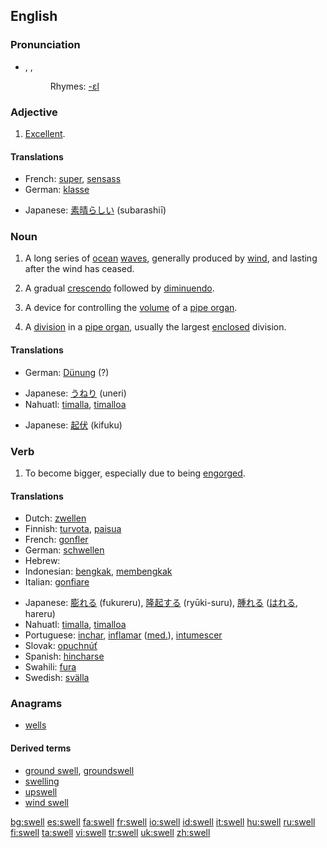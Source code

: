 ==English==

===Pronunciation===
*{{AHD|swĕl}}, {{IPA|/swεl/}}, {{IPA|/swEl/}}
*:Rhymes: [[Rhymes:English:-ɛl|-ɛl]]

===Adjective===
{{en-adj|-}}

# {{informal}} [[excellent|Excellent]].

====Translations====
{{trans-top|excellent}}
*French: [[super#French|super]], [[sensass]]
*German: [[klasse]]
{{trans-mid}}
*Japanese: [[素晴らしい]] (subarashiī)
{{trans-bottom}}

===Noun===
{{en-noun}}

# A long series of [[ocean]] [[wave]]s, generally produced by [[wind]], and lasting after the wind has ceased.
# {{music}} A gradual [[crescendo]] followed by [[diminuendo]].
# {{music}} A device for controlling the [[volume]] of a [[pipe organ]].
# {{music}} A [[division]] in a [[pipe organ]], usually the largest [[enclosed]] division.

====Translations====
{{trans-top|series of waves}}
*German: [[Dünung]] {{f}} (?)
{{trans-mid}}
*Japanese: [[うねり]] (uneri)
*Nahuatl: [[timalla]], [[timalloa]]
{{trans-bottom}}

{{trans-top|music: crescendo followed by diminuendo}}
{{trans-mid}}
*Japanese: [[起伏]] (kifuku)
{{trans-bottom}}

{{trans-top|music: device in pipe organ}}
{{trans-mid}}
{{trans-bottom}}

===Verb===
{{en-verb|swells|swelling|swelled|'''[[swollen]] '''or''' [[swelled]]'''}}

# {{intransitive}} To become bigger, especially due to being [[engorge]]d.

====Translations====
{{trans-top|intransitive: to become bigger, especially due to being [[engorged]]}}
*Dutch: [[zwellen]]
*Finnish: [[turvota]], [[paisua]]
*French: [[gonfler]]
*German: [[schwellen]]
*Hebrew: {{he-translation|אבב|avov}}
*Indonesian: [[bengkak]], [[bengkak|membengkak]]
*Italian: [[gonfiare]]
{{trans-mid}}
*Japanese: [[膨れる]] (fukureru), [[隆起する]] (ryūki-suru), [[腫れる]] ([[はれる]], hareru)
*Nahuatl: [[timalla]], [[timalloa]]
*Portuguese: [[inchar]], [[inflamar]] ([[med.]]), [[intumescer]]
*Slovak: [[opuchnúť]]
*Spanish: [[hincharse]]
*Swahili: [[fura]]
*Swedish: [[svälla]]
{{trans-bottom}}

===Anagrams===
*[[wells]]

====Derived terms====
{{rfc-level|Derived terms at L4+ not in L3 POS section}}
*[[ground swell]], [[groundswell]]
*[[swelling]]
*[[upswell]]
*[[wind swell]]

[[bg:swell]]
[[es:swell]]
[[fa:swell]]
[[fr:swell]]
[[io:swell]]
[[id:swell]]
[[it:swell]]
[[hu:swell]]
[[ru:swell]]
[[fi:swell]]
[[ta:swell]]
[[vi:swell]]
[[tr:swell]]
[[uk:swell]]
[[zh:swell]]
